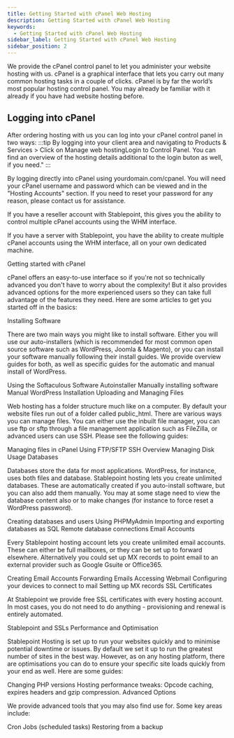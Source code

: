 ```yaml
---
title: Getting Started with cPanel Web Hosting
description: Getting Started with cPanel Web Hosting
keywords:
  - Getting Started with cPanel Web Hosting
sidebar_label: Getting Started with cPanel Web Hosting
sidebar_position: 2
---
```


We provide the cPanel control panel to let you administer your website hosting with us. cPanel is a graphical interface that lets you carry out many common hosting tasks in a couple of clicks. cPanel is by far the world’s most popular hosting control panel. You may already be familiar with it already if you have had website hosting before.

## Logging into cPanel

After ordering hosting with us you can log into your cPanel control panel in two ways:
:::tip
By logging into your client area and navigating to Products & Services > Click on Manage web hostingLogin to Control Panel. You can find an overview of the hosting details additional to the login buton as well, if you need."
:::



By logging directly into cPanel using yourdomain.com/cpanel. You will need your cPanel username and password which can be viewed and in the "Hosting Accounts" section. If you need to reset your password for any reason, please contact us for assistance.

If you have a reseller account with Stablepoint, this gives you the ability to control multiple cPanel accounts using the WHM interface.

If you have a server with Stablepoint, you have the ability to create multiple cPanel accounts using the WHM interface, all on your own dedicated machine.

Getting started with cPanel

cPanel offers an easy-to-use interface so if you're not so technically advanced you don't have to worry about the complexity! But it also provides advanced options for the more experienced users so they can take full advantage of the features they need. Here are some articles to get you started off in the basics:

Installing Software

There are two main ways you might like to install software. Either you will use our auto-installers (which is recommended for most common open source software such as WordPress, Joomla & Magento), or you can install your software manually following their install guides. We provide overview guides for both, as well as specific guides for the automatic and manual install of WordPress.

Using the Softaculous Software Autoinstaller
Manually installing software
Manual WordPress Installation
Uploading and Managing Files

Web hosting has a folder structure much like on a computer. By default your website files run out of a folder called public_html. There are various ways you can manage files. You can either use the inbuilt file manager, you can use ftp or sftp through a file management application such as FileZilla, or advanced users can use SSH. Please see the following guides:

Managing files in cPanel
Using FTP/SFTP
SSH Overview
Managing Disk Usage
Databases

Databases store the data for most applications. WordPress, for instance, uses both files and database. Stablepoint hosting lets you create unlimited databases. These are automatically created if you auto-install software, but you can also add them manually. You may at some stage need to view the database content also or to make changes (for instance to force reset a WordPress password).

Creating databases and users
Using PHPMyAdmin
Importing and exporting databases as SQL
Remote database connections
Email Accounts

Every Stablepoint hosting account lets you create unlimited email accounts. These can either be full mailboxes, or they can be set up to forward elsewhere. Alternatively you could set up MX records to point email to an external provider such as Google Gsuite or Office365.

Creating Email Accounts
Forwarding Emails
Accessing Webmail
Configuring your devices to connect to mail
Setting up MX records
SSL Certificates

At Stablepoint we provide free SSL certificates with every hosting account. In most cases, you do not need to do anything - provisioning and renewal is entirely automated.

Stablepoint and SSLs
Performance and Optimisation

Stablepoint Hosting is set up to run your websites quickly and to minimise potential downtime or issues. By default we set it up to run the greatest number of sites in the best way. However, as on any hosting platform, there are optimisations you can do to ensure your specific site loads quickly from your end as well. Here are some guides:

Changing PHP versions
Hosting performance tweaks: Opcode caching, expires headers and gzip compression.
Advanced Options

We provide advanced tools that you may also find use for. Some key areas include:

Cron Jobs (scheduled tasks)
Restoring from a backup
